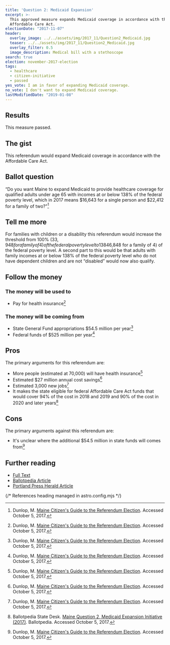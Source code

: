 ```yaml
---
title: 'Question 2: Medicaid Expansion'
excerpt: >-
  This approved measure expands Medicaid coverage in accordance with the
  Affordable Care Act.
electionDate: "2017-11-07"
header:
  overlay_image: ../../assets/img/2017_11/Question2_Medicaid.jpg
  teaser: ../../assets/img/2017_11/Question2_Medicaid.jpg
  overlay_filter: 0.5
  image_description: Medical bill with a stethoscope
search: true
election: november-2017-election
tags:
  - healthcare
  - citizen-initiative
  - passed
yes_vote: I am in favor of expanding Medicaid coverage.
no_vote: I don't want to expand Medicaid coverage.
lastModifiedDate: "2019-01-08"
---
```


## Results

This measure passed.

## The gist

This referendum would expand Medicaid coverage in accordance with the Affordable Care Act.

## Ballot question

“Do you want Maine to expand Medicaid to provide healthcare coverage for qualified adults under age 65 with incomes at or below 138% of the federal poverty level, which in 2017 means $16,643 for a single person and $22,412 for a family of two?”[^3]

<YesNoTable yesContent={frontmatter.yes_vote} noContent={frontmatter.no_vote} />

## Tell me more

For families with children or a disability this referendum would increase the threshold from 100% ($33,948 for a family of 4) of the federal poverty level to 138% ($46,848 for a family of 4) of the federal poverty level. A second part to this would be that adults with family incomes at or below 138% of the federal poverty level who do not have dependent children and are not “disabled” would now also qualify.

## Follow the money

### The money will be used to

- Pay for health insurance[^3]

### The money will be coming from

- State General Fund appropriations $54.5 million per year[^3]
- Federal funds of $525 million per year[^3]

## Pros

The primary arguments for this referendum are:

- More people (estimated at 70,000) will have health insurance[^3]
- Estimated $27 million annual cost savings[^3]
- Estimated 3,000 new jobs[^3]
- It makes the state eligible for federal Affordable Care Act funds that would cover 94% of the cost in 2018 and 2019 and 90% of the cost in 2020 and later years[^1]

## Cons

The primary arguments against this referendum are:

- It's unclear where the additional $54.5 million in state funds will comes from[^3]

## Further reading

- [Full Text](http://www.mainelegislature.org/legis/bills/getPDF.asp?paper=SP0240&item=1&snum=128)
- [Ballotpedia Article](<https://ballotpedia.org/Maine_Question_2,_Medicaid_Expansion_Initiative_(2017)>)
- [Portland Press Herald Article](http://www.pressherald.com/2017/10/03/small-business-coalition-endorses-medicaid-expansion-in-maine/)

{/* References heading managed in astro.config.mjs */}
[^1]: Ballotpedia State Desk. [Maine Question 2, Medicaid Expansion Initiative (2017)](https://ballotpedia.org/Maine_Question_2,_Medicaid_Expansion_Initiative_(2017)). Ballotpedia.  Accessed October 5, 2017.
[^2]: [Sec. A-1.  22 MRSA §3174-G, sub-§1](http://www.mainelegislature.org/legis/bills/getPDF.asp?paper=SP0240&item=1&snum=128). Accessed October 5, 2017
[^3]: Dunlop, M. [Maine Citizen's Guide to the Referendum Election](http://www.maine.gov/sos/cec/elec/upcoming/citizensguide2017.pdf). Accessed October 5, 2017.
[^4]: Lawlor, Joe. [Medicaid expansion - on Maine’s November ballot – divides business groups](http://www.pressherald.com/2017/10/03/small-business-coalition-endorses-medicaid-expansion-in-maine/). Portland Press Herald.  Accessed October 5, 2017.
